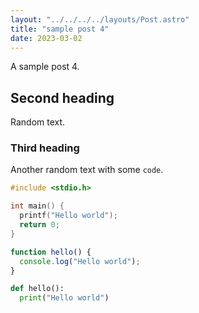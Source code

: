 ```yaml
---
layout: "../../../../layouts/Post.astro"
title: "sample post 4"
date: 2023-03-02
---
```


A sample post 4.

## Second heading

Random text.

### Third heading

Another random text with some `code`.

```c
#include <stdio.h>

int main() {
  printf("Hello world");
  return 0;
}
```

```javascript
function hello() {
  console.log("Hello world");
}
```

```python
def hello():
  print("Hello world")
```

<Tex formula="E=mc^2" />
